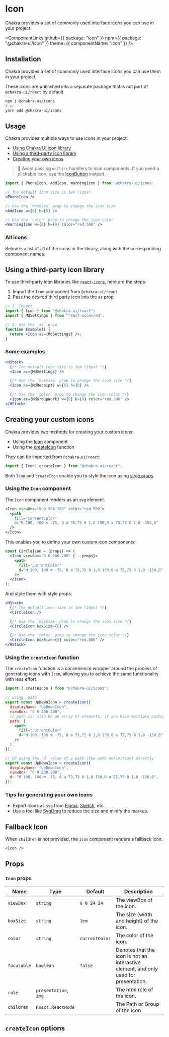 # Icon

Chakra provides a set of commonly used interface icons you can use in your
project

<ComponentLinks
  github={{ package: "icon" }}
  npm={{ package: "@chakra-ui/icon" }}
  theme={{ componentName: "icon" }}
/>

## Installation

Chakra provides a set of commonly used interface icons you can use them in your
project.

These icons are published into a separate package that is not part of
`@chakra-ui/react` by default.

```bash
npm i @chakra-ui/icons
# or
yarn add @chakra-ui/icons
```

## Usage

Chakra provides multiple ways to use icons in your project:

- [Using Chakra UI icon library](#using-chakra-ui-icons)
- [Using a third-party icon library](#using-a-third-party-icon-library)
- [Creating your own icons](#creating-your-custom-icons)

> 🚨 Avoid passing `onClick` handlers to icon components. If you need a
> clickable icon, use the [IconButton](/docs/components/forms/icon-button)
> instead.

```jsx
import { PhoneIcon, AddIcon, WarningIcon } from '@chakra-ui/icons'

// The default icon size is 1em (16px)
<PhoneIcon />

// Use the `boxSize` prop to change the icon size
<AddIcon w={6} h={6} />

// Use the `color` prop to change the icon color
<WarningIcon w={8} h={8} color="red.500" />
```

### All icons

Below is a list of all of the icons in the library, along with the corresponding
component names:

<IconsList />

## Using a third-party icon library

To use third-party icon libraries like
[`react-icons`](https://react-icons.github.io/react-icons/), here are the steps:

1. Import the `Icon` component from `@chakra-ui/react`
2. Pass the desired third party icon into the `as` prop

```jsx
// 1. Import
import { Icon } from "@chakra-ui/react";
import { MdSettings } from "react-icons/md";

// 2. Use the `as` prop
function Example() {
  return <Icon as={MdSettings} />;
}
```

### Some examples

```jsx
<HStack>
  {/* The default icon size is 1em (16px) */}
  <Icon as={MdSettings} />

  {/* Use the `boxSize` prop to change the icon size */}
  <Icon as={MdReceipt} w={6} h={6} />

  {/* Use the `color` prop to change the icon color */}
  <Icon as={MdGroupWork} w={8} h={8} color="red.500" />
</HStack>
```

## Creating your custom icons

Chakra provides two methods for creating your custom icons:

- Using the [Icon](#using-the-icon-component) component
- Using the [createIcon](#using-the-createicon-function) function

They can be imported from `@chakra-ui/react`:

```jsx
import { Icon, createIcon } from "@chakra-ui/react";
```

Both `Icon` and `createIcon` enable you to style the icon using
[style props](/docs/styled-system/style-props).

### Using the `Icon` component

The `Icon` component renders as an `svg` element.

```jsx
<Icon viewBox="0 0 200 200" color="red.500">
  <path
    fill="currentColor"
    d="M 100, 100 m -75, 0 a 75,75 0 1,0 150,0 a 75,75 0 1,0 -150,0"
  />
</Icon>
```

This enables you to define your own custom icon components:

```jsx
const CircleIcon = (props) => (
  <Icon viewBox="0 0 200 200" {...props}>
    <path
      fill="currentColor"
      d="M 100, 100 m -75, 0 a 75,75 0 1,0 150,0 a 75,75 0 1,0 -150,0"
    />
  </Icon>
);
```

And style them with style props:

```jsx
<HStack>
  {/* The default icon size is 1em (16px) */}
  <CircleIcon />

  {/* Use the `boxSize` prop to change the icon size */}
  <CircleIcon boxSize={6} />

  {/* Use the `color` prop to change the icon color */}
  <CircleIcon boxSize={8} color="red.500" />
</HStack>
```

### Using the `createIcon` function

The `createIcon` function is a convenience wrapper around the process of
generating icons with `Icon`, allowing you to achieve the same functionality
with less effort.

```jsx
import { createIcon } from "@chakra-ui/icons";

// using `path`
export const UpDownIcon = createIcon({
  displayName: "UpDownIcon",
  viewBox: "0 0 200 200",
  // path can also be an array of elements, if you have multiple paths, lines, shapes, etc.
  path: (
    <path
      fill="currentColor"
      d="M 100, 100 m -75, 0 a 75,75 0 1,0 150,0 a 75,75 0 1,0 -150,0"
    />
  ),
});

// OR using the `d` value of a path (the path definition) directly
export const UpDownIcon = createIcon({
  displayName: "UpDownIcon",
  viewBox: "0 0 200 200",
  d: "M 100, 100 m -75, 0 a 75,75 0 1,0 150,0 a 75,75 0 1,0 -150,0",
});
```

### Tips for generating your own icons

- Export icons as `svg` from [Figma](https://www.figma.com/),
  [Sketch](https://www.sketch.com/), etc.
- Use a tool like [SvgOmg](https://jakearchibald.github.io/svgomg/) to reduce
  the size and minify the markup.

## Fallback Icon

When `children` is not provided, the `Icon` component renders a fallback icon.

```jsx
<Icon />
```

## Props

### `Icon` props

| Name        | Type                  | Default        | Description                                                                          |
| ----------- | --------------------- | -------------- | ------------------------------------------------------------------------------------ |
| `viewBox`   | `string`              | `0 0 24 24`    | The viewBox of the icon.                                                             |
| `boxSize`   | `string`              | `1em`          | The size (width and height) of the icon.                                             |
| `color`     | `string`              | `currentColor` | The color of the icon.                                                               |
| `focusable` | `boolean`             | `false`        | Denotes that the icon is not an interactive element, and only used for presentation. |
| `role`      | `presentation`, `img` |                | The html role of the icon.                                                           |
| `children`  | `React.ReactNode`     |                | The Path or Group of the icon                                                        |

## `createIcon` options

<PropsTable of="createIcon" />
